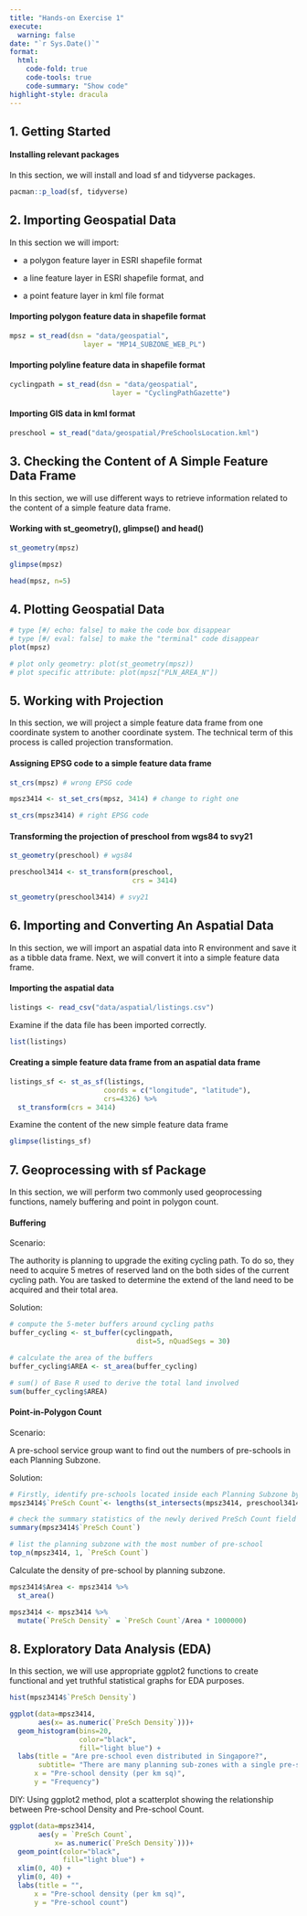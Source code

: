 ```yaml
---
title: "Hands-on Exercise 1"
execute: 
  warning: false
date: "`r Sys.Date()`"
format:
  html:
    code-fold: true
    code-tools: true
    code-summary: "Show code"
highlight-style: dracula
---
```


## **1. Getting Started**

#### Installing relevant packages

In this section, we will install and load sf and tidyverse packages.

```r
pacman::p_load(sf, tidyverse)
```

## **2. Importing Geospatial Data**

In this section we will import:

-   a polygon feature layer in ESRI shapefile format

-   a line feature layer in ESRI shapefile format, and

-   a point feature layer in kml file format

#### Importing polygon feature data in shapefile format

```r
mpsz = st_read(dsn = "data/geospatial", 
                  layer = "MP14_SUBZONE_WEB_PL")
```

#### Importing polyline feature data in shapefile format

```r
cyclingpath = st_read(dsn = "data/geospatial", 
                         layer = "CyclingPathGazette")
```

#### Importing GIS data in kml format

```r
preschool = st_read("data/geospatial/PreSchoolsLocation.kml")
```

## **3. Checking the Content of A Simple Feature Data Frame**

In this section, we will use different ways to retrieve information related to the content of a simple feature data frame.

#### Working with st_geometry(), glimpse() and head()

```r
st_geometry(mpsz)
```

```r
glimpse(mpsz)
```

```r
head(mpsz, n=5)
```

## **4. Plotting Geospatial Data**

```r
# type [#/ echo: false] to make the code box disappear
# type [#/ eval: false] to make the "terminal" code disappear
plot(mpsz)

# plot only geometry: plot(st_geometry(mpsz))
# plot specific attribute: plot(mpsz["PLN_AREA_N"])
```

## **5. Working with Projection**

In this section, we will project a simple feature data frame from one coordinate system to another coordinate system. The technical term of this process is called projection transformation.

#### Assigning EPSG code to a simple feature data frame

```r
st_crs(mpsz) # wrong EPSG code
```

```r
mpsz3414 <- st_set_crs(mpsz, 3414) # change to right one
```

```r
st_crs(mpsz3414) # right EPSG code
```

#### Transforming the projection of preschool from wgs84 to svy21

```r
st_geometry(preschool) # wgs84
```

```r
preschool3414 <- st_transform(preschool, 
                              crs = 3414)
```

```r
st_geometry(preschool3414) # svy21
```

## **6. Importing and Converting An Aspatial Data**

In this section, we will import an aspatial data into R environment and save it as a tibble data frame. Next, we will convert it into a simple feature data frame.

#### Importing the aspatial data

```r
listings <- read_csv("data/aspatial/listings.csv")
```

Examine if the data file has been imported correctly.

```r
list(listings)
```

#### Creating a simple feature data frame from an aspatial data frame

```r
listings_sf <- st_as_sf(listings, 
                       coords = c("longitude", "latitude"),
                       crs=4326) %>%
  st_transform(crs = 3414)
```

Examine the content of the new simple feature data frame

```r
glimpse(listings_sf)
```

## **7. Geoprocessing with sf Package**

In this section, we will perform two commonly used geoprocessing functions, namely buffering and point in polygon count.

#### Buffering

Scenario:

The authority is planning to upgrade the exiting cycling path. To do so, they need to acquire 5 metres of reserved land on the both sides of the current cycling path. You are tasked to determine the extend of the land need to be acquired and their total area.

Solution:

```r
# compute the 5-meter buffers around cycling paths
buffer_cycling <- st_buffer(cyclingpath, 
                               dist=5, nQuadSegs = 30)
```

```r
# calculate the area of the buffers
buffer_cycling$AREA <- st_area(buffer_cycling)
```

```r
# sum() of Base R used to derive the total land involved
sum(buffer_cycling$AREA)
```

#### Point-in-Polygon Count

Scenario:

A pre-school service group want to find out the numbers of pre-schools in each Planning Subzone.

Solution:

```r
# Firstly, identify pre-schools located inside each Planning Subzone by using st_intersects(). Next, length() of Base R is used to calculate numbers of pre-schools that fall inside each planning subzone.
mpsz3414$`PreSch Count`<- lengths(st_intersects(mpsz3414, preschool3414))
```

```r
# check the summary statistics of the newly derived PreSch Count field by using summary()
summary(mpsz3414$`PreSch Count`)
```

```r
# list the planning subzone with the most number of pre-school
top_n(mpsz3414, 1, `PreSch Count`)
```

Calculate the density of pre-school by planning subzone.

```r
mpsz3414$Area <- mpsz3414 %>%
  st_area()
```

```r
mpsz3414 <- mpsz3414 %>%
  mutate(`PreSch Density` = `PreSch Count`/Area * 1000000)
```

## **8. Exploratory Data Analysis (EDA)**

In this section, we will use appropriate ggplot2 functions to create functional and yet truthful statistical graphs for EDA purposes.

```r
hist(mpsz3414$`PreSch Density`)
```

```r
ggplot(data=mpsz3414, 
       aes(x= as.numeric(`PreSch Density`)))+
  geom_histogram(bins=20, 
                 color="black", 
                 fill="light blue") +
  labs(title = "Are pre-school even distributed in Singapore?",
       subtitle= "There are many planning sub-zones with a single pre-school, on the other hand, \nthere are two planning sub-zones with at least 20 pre-schools",
      x = "Pre-school density (per km sq)",
      y = "Frequency")
```

DIY: Using ggplot2 method, plot a scatterplot showing the relationship between Pre-school Density and Pre-school Count.

```r
ggplot(data=mpsz3414, 
       aes(y = `PreSch Count`, 
           x= as.numeric(`PreSch Density`)))+
  geom_point(color="black", 
             fill="light blue") +
  xlim(0, 40) +
  ylim(0, 40) +
  labs(title = "",
      x = "Pre-school density (per km sq)",
      y = "Pre-school count")
```